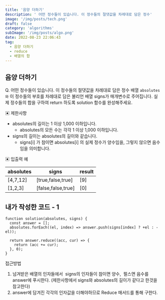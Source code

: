 ```yaml
---
title: '음양 더하기'
description: ' 어떤 정수들이 있습니다. 이 정수들의 절댓값을 차례대로 담은 정수'
image: '/img/posts/tech.png'
draft: false
category: 'algorithms'
subImage: '/img/posts/algo.png'
date: 2022-08-23 22:06:43
tag:
  - 음양 더하기
  - reduce
  - 배열의 합
---
```


## 음양 더하기

Q. 어떤 정수들이 있습니다. 이 정수들의 절댓값을 차례대로 담은 정수 배열
`absolutes와` 이 정수들의 부호를 차례대로 담은 불리언 배열 signs가 매개변수로
주어집니다. 실제 정수들의 합을 구하여 return 하도록 solution 함수를
완성해주세요.

▣ 제한사항

- absolutes의 길이는 1 이상 1,000 이하입니다.
  - absolutes의 모든 수는 각각 1 이상 1,000 이하입니다.
- signs의 길이는 absolutes의 길이와 같습니다.
  - signs[i] 가 참이면 absolutes[i] 의 실제 정수가 양수임을, 그렇지 않으면 음수임을 의미합니다.

▣ 입출력 예

| absolutes | signs              | result |
| --------- | ------------------ | ------ |
| [4,7,12]  | [true,false,true]  | [9]    |
| [1,2,3]   | [false,false,true] | [0]    |

## 내가 작성한 코드 - 1

```tsx
function solution(absolutes, signs) {
  const answer = [];
  absolutes.forEach((el, index) => answer.push(signs[index] ? +el : -el));

  return answer.reduce((acc, cur) => {
    return (acc += cur);
  }, 0);
}
```

접근방법

1. 넘겨받은 배열의 인자들에서  signs의 인자들이 참이면 양수,  펄스면 음수를 answer에 푸시한다. (제한사항에서 signs와 absolutes의 길이가 같다고 한것을 참고한다)
2. answer에 담겨진 각각의 인자값을 더해야하므로 Reduce 매서드를 통해 구한다.

